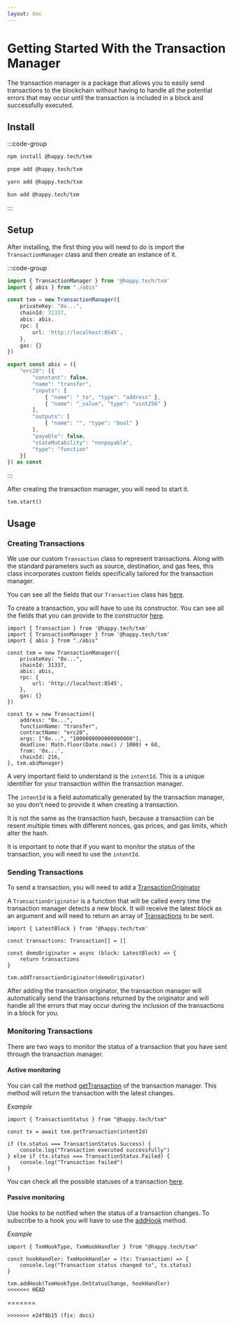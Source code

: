 ```yaml
---
layout: doc
---
```


# Getting Started With the Transaction Manager

The transaction manager is a package that allows you to easily send transactions to the blockchain without having to handle all the potential errors that may occur until the transaction is included in a block and successfully executed.

## Install 
:::code-group

```bash [npm]
npm install @happy.tech/txm
```

```bash [pnpm]
pnpm add @happy.tech/txm
```

```bash [yarn]
yarn add @happy.tech/txm
```

```bash [bun]
bun add @happy.tech/txm
```

:::

## Setup

After installing, the first thing you will need to do is import the `TransactionManager` class and then create an instance of it.

:::code-group

```ts twoslash [app.ts]
import { TransactionManager } from '@happy.tech/txm'
import { abis } from "./abis"

const txm = new TransactionManager({
    privateKey: "0x...",
    chainId: 31337,
    abis: abis,
    rpc: {
        url: 'http://localhost:8545',
    },
    gas: {}
})
```

```ts twoslash [abi.ts] filename="abis.ts"
export const abis = ({
    "erc20": [{
        "constant": false,
        "name": "transfer",
        "inputs": [
            { "name": "_to", "type": "address" },
            { "name": "_value", "type": "uint256" }
        ],
        "outputs": [
            { "name": "", "type": "bool" }
        ],
        "payable": false,
        "stateMutability": "nonpayable",
        "type": "function"
    }]
}) as const
```

:::

After creating the transaction manager, you will need to start it.

```tsx
txm.start()
```


## Usage

### Creating Transactions

We use our custom `Transaction` class to represent transactions. Along with the standard parameters such as source, destination, and gas fees, this class incorporates custom 
fields specifically tailored for the transaction manager. 

You can see all the fields that our `Transaction` class has [here](/txm/api/classes/Transaction#properties).

To create a transaction, you will have to use its constructor. You can see all the fields that you can provide to the constructor [here](/txm/api/type-aliases/TransactionConstructorConfig).


```tsx twoslash
import { Transaction } from '@happy.tech/txm'
import { TransactionManager } from '@happy.tech/txm'
import { abis } from "./abis"

const txm = new TransactionManager({
    privateKey: "0x...",
    chainId: 31337,
    abis: abis,
    rpc: {
        url: 'http://localhost:8545',
    },
    gas: {}
})

const tx = new Transaction({
    address: "0x...",
    functionName: "transfer",
    contractName: "erc20",
    args: ["0x...", "1000000000000000000"],
    deadline: Math.floor(Date.now() / 1000) + 60,
    from: '0x...',
    chainId: 216,
}, txm.abiManager)
```

A very important field to understand is the `intentId`. This is a unique identifier for your transaction within the transaction manager.

The `intentId` is a field automatically generated by the transaction manager, so you don't need to provide it when creating a transaction.

It is not the same as the transaction hash, because a transaction can be resent multiple times with different nonces, gas prices, and gas limits, which alter the hash.

It is important to note that if you want to monitor the status of the transaction, you will need to use the `intentId`.


### Sending Transactions

To send a transaction, you will need to add a [TransactionOriginator](/txm/api/type-aliases/TransactionOriginator) 

A `TransactionOriginator` is a function that will be called every time the transaction manager detects a new block.
It will receive the latest block as an argument and will need to return an array of [Transactions](/txm/api/classes/Transaction) to be sent.

```tsx
import { LatestBlock } from '@happy.tech/txm'

const transactions: Transaction[] = []

const demoOriginator = async (block: LatestBlock) => {
    return transactions
}

txm.addTransactionOriginator(demoOriginator)
```

After adding the transaction originator, the transaction manager will automatically send the transactions returned by the originator and will handle all the errors that may occur during the inclusion of the transactions in a block for you.

### Monitoring Transactions

There are two ways to monitor the status of a transaction that you have sent through the transaction manager.

#### Active monitoring

You can call the method [getTransaction](/txm/api/classes/TransactionManager#gettransaction) of the transaction manager. This method will return the transaction with the latest changes.

*Example*

```tsx
import { TransactionStatus } from "@happy.tech/txm"

const tx = await txm.getTransaction(intentId)

if (tx.status === TransactionStatus.Success) {
    console.log("Transaction executed successfully")
} else if (tx.status === TransactionStatus.Failed) {
    console.log("Transaction failed")
}
```

You can check all the possible statuses of a transaction [here](/txm/api/enumerations/TransactionStatus).

#### Passive monitoring

Use hooks to be notified when the status of a transaction changes. To subscribe to a hook you will have to use the [addHook](/txm/api/classes/TransactionManager#addhook) method.

*Example*

```tsx
import { TxmHookType, TxmHookHandler } from "@happy.tech/txm"

const hookHandler: TxmHookHandler = (tx: Transaction) => {
    console.log("Transaction status changed to", tx.status)
}

txm.addHook(TxmHookType.OnStatusChange, hookHandler)
<<<<<<< HEAD
```
=======
```
>>>>>>> e24f8b15 (fix: docs)

